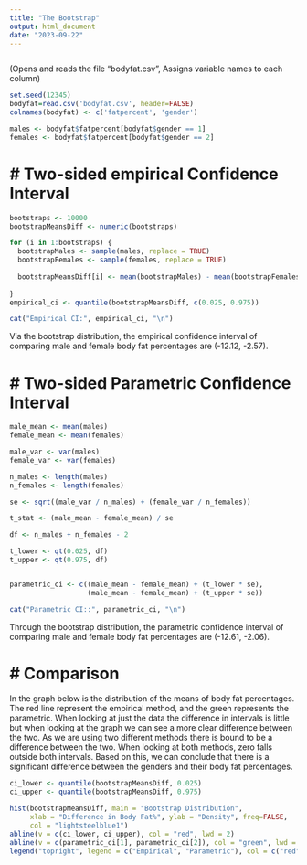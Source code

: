 ---
title: "The Bootstrap"
output: html_document
date: "2023-09-22"
---


```{r setup, include=FALSE}

```
(Opens and reads the file "bodyfat.csv", Assigns variable names to each column)
```{r initialization}
set.seed(12345)
bodyfat=read.csv('bodyfat.csv', header=FALSE)
colnames(bodyfat) <- c('fatpercent', 'gender')

males <- bodyfat$fatpercent[bodyfat$gender == 1]
females <- bodyfat$fatpercent[bodyfat$gender == 2]
```

# # Two-sided empirical Confidence Interval 


```{r via bootstrap}
bootstraps <- 10000
bootstrapMeansDiff <- numeric(bootstraps)

for (i in 1:bootstraps) {
  bootstrapMales <- sample(males, replace = TRUE)
  bootstrapFemales <- sample(females, replace = TRUE)
  
  bootstrapMeansDiff[i] <- mean(bootstrapMales) - mean(bootstrapFemales)
  
}
empirical_ci <- quantile(bootstrapMeansDiff, c(0.025, 0.975))

cat("Empirical CI:", empirical_ci, "\n")

```

Via the bootstrap distribution, the empirical confidence interval of comparing male and female body fat percentages are (-12.12, -2.57).

# # Two-sided Parametric Confidence Interval 

```{r through bootstrap}
male_mean <- mean(males)
female_mean <- mean(females)

male_var <- var(males)
female_var <- var(females)

n_males <- length(males)
n_females <- length(females)

se <- sqrt((male_var / n_males) + (female_var / n_females))

t_stat <- (male_mean - female_mean) / se

df <- n_males + n_females - 2

t_lower <- qt(0.025, df)
t_upper <- qt(0.975, df)


parametric_ci <- c((male_mean - female_mean) + (t_lower * se),
                   (male_mean - female_mean) + (t_upper * se))

cat("Parametric CI::", parametric_ci, "\n")
```

Through the bootstrap distribution, the parametric confidence interval of comparing male and female body fat percentages are (-12.61, -2.06).

# # Comparison

In the graph below is the distribution of the means of body fat percentages. The red line represent the empirical method, and the green represents the parametric. When looking at just the data the difference in intervals is little but when looking at the graph we can see a more clear difference between the two. As we are using two different methods there is bound to be a difference between the two. When looking at both methods, zero falls outside both intervals. Based on this, we can conclude that there is a significant difference between the genders and their body fat percentages.

```{r graph}
ci_lower <- quantile(bootstrapMeansDiff, 0.025)
ci_upper <- quantile(bootstrapMeansDiff, 0.975)

hist(bootstrapMeansDiff, main = "Bootstrap Distribution",
     xlab = "Difference in Body Fat%", ylab = "Density", freq=FALSE,
     col = "lightsteelblue1")
abline(v = c(ci_lower, ci_upper), col = "red", lwd = 2)
abline(v = c(parametric_ci[1], parametric_ci[2]), col = "green", lwd = 2)
legend("topright", legend = c("Empirical", "Parametric"), col = c("red", "green"), lwd = 2)

```


```{r perm diff}

```